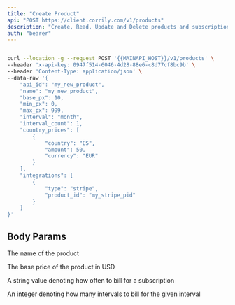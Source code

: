 ```yaml
---
title: "Create Product"
api: "POST https://client.corrily.com/v1/products"
description: "Create, Read, Update and Delete products and subscriptions in Corrily"
auth: "bearer"
---
```


<RequestExample>

```bash Response

curl --location -g --request POST '{{MAINAPI_HOST}}/v1/products' \
--header 'x-api-key: 0947f514-6046-4d28-88e6-c8d77cf8bc9b' \
--header 'Content-Type: application/json' \
--data-raw '{
    "api_id": "my_new_product",
    "name": "my_new_product",
    "base_px": 10,
    "min_px": 0,
    "max_px": 999,
    "interval": "month",
    "interval_count": 1,
    "country_prices": [
        {
            "country": "ES",
            "amount": 50,
            "currency": "EUR"
        }
    ],
    "integrations": [
        {
            "type": "stripe",
            "product_id": "my_stripe_pid"
        }
    ]
}'
```

</RequestExample>

## Body Params



<Param body="name" type="string" required>

The name of the product

</Param>

<Param body="base_px" type="float">

The base price of the product in USD

</Param>

<Param body="interval" type="string" required>

A string value denoting how often to bill for a subscription

</Param>

<Param body="interval_count" type="int32" required>

An integer denoting how many intervals to bill for the given interval 

</Param>

